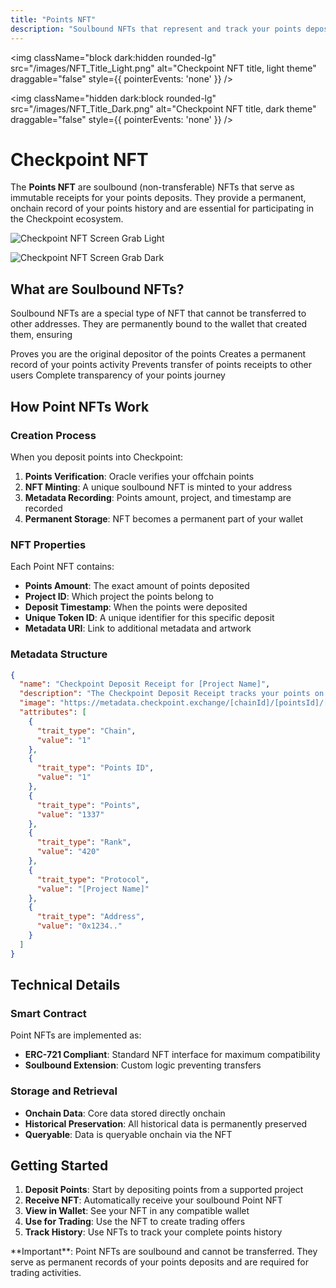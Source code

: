 ```yaml
---
title: "Points NFT"
description: "Soulbound NFTs that represent and track your points deposits"
---
```

<img 
  className="block dark:hidden rounded-lg" 
  src="/images/NFT_Title_Light.png" 
  alt="Checkpoint NFT title, light theme"
  draggable="false"
  style={{ pointerEvents: 'none' }}
/>

<img 
  className="hidden dark:block rounded-lg" 
  src="/images/NFT_Title_Dark.png" 
  alt="Checkpoint NFT title, dark theme"
  draggable="false"
  style={{ pointerEvents: 'none' }}
/>

# Checkpoint NFT

The **Points NFT** are soulbound (non-transferable) NFTs that serve as immutable receipts for your points deposits. They provide a permanent, onchain record of your points history and are essential for participating in the Checkpoint ecosystem.

<img 
  className="block dark:hidden rounded-lg" 
  src="/images/NFT_Screen_Light.png" 
  alt="Checkpoint NFT Screen Grab Light"
/>

<img 
  className="hidden dark:block rounded-lg" 
  src="/images/NFT_Screen_Dark.png" 
  alt="Checkpoint NFT Screen Grab Dark"
/>


## What are Soulbound NFTs?

Soulbound NFTs are a special type of NFT that cannot be transferred to other addresses. They are permanently bound to the wallet that created them, ensuring


<CardGroup cols={2}>
  <Card title="Authentic Ownership" icon="id-card">
    Proves you are the original depositor of the points
  </Card>
  <Card title="Immutable History" icon="timeline">
    Creates a permanent record of your points activity
  </Card>
  <Card title="Fraud Prevention" icon="receipt">
    Prevents transfer of points receipts to other users
  </Card>
  <Card title="Audit Trail" icon="swatchbook">
    Complete transparency of your points journey
  </Card>
</CardGroup>


## How Point NFTs Work

### Creation Process

When you deposit points into Checkpoint:

1. **Points Verification**: Oracle verifies your offchain points
2. **NFT Minting**: A unique soulbound NFT is minted to your address
3. **Metadata Recording**: Points amount, project, and timestamp are recorded
4. **Permanent Storage**: NFT becomes a permanent part of your wallet

### NFT Properties

Each Point NFT contains:

- **Points Amount**: The exact amount of points deposited
- **Project ID**: Which project the points belong to
- **Deposit Timestamp**: When the points were deposited
- **Unique Token ID**: A unique identifier for this specific deposit
- **Metadata URI**: Link to additional metadata and artwork

### Metadata Structure

```json
{
  "name": "Checkpoint Deposit Receipt for [Project Name]",
  "description": "The Checkpoint Deposit Receipt tracks your points on the blockchain and allows you to sell and trade them on https://checkpoint.exchange",
  "image": "https://metadata.checkpoint.exchange/[chainId]/[pointsId]/[tokenId].png",
  "attributes": [
    {
      "trait_type": "Chain",
      "value": "1"
    },
    {
      "trait_type": "Points ID",
      "value": "1"
    },
    {
      "trait_type": "Points",
      "value": "1337"
    },
    {
      "trait_type": "Rank",
      "value": "420"
    },
    {
      "trait_type": "Protocol",
      "value": "[Project Name]"
    },
    {
      "trait_type": "Address",
      "value": "0x1234.."
    }
  ]
}
```

## Technical Details

### Smart Contract

Point NFTs are implemented as:

- **ERC-721 Compliant**: Standard NFT interface for maximum compatibility
- **Soulbound Extension**: Custom logic preventing transfers

### Storage and Retrieval

- **Onchain Data**: Core data stored directly onchain
- **Historical Preservation**: All historical data is permanently preserved
- **Queryable**: Data is queryable onchain via the NFT

## Getting Started

1. **Deposit Points**: Start by depositing points from a supported project
2. **Receive NFT**: Automatically receive your soulbound Point NFT
3. **View in Wallet**: See your NFT in any compatible wallet
4. **Use for Trading**: Use the NFT to create trading offers
5. **Track History**: Use NFTs to track your complete points history

<Note>
  **Important**: Point NFTs are soulbound and cannot be transferred. They serve as permanent records of your points deposits and are required for trading activities.
</Note>